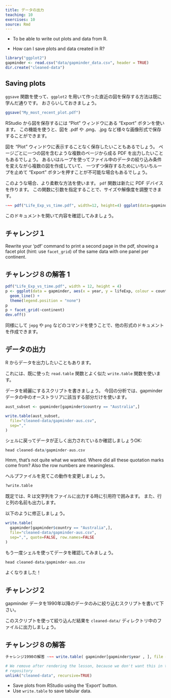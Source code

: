 ```yaml
---
title: データの出力
teaching: 10
exercises: 10
source: Rmd
---
```


::::::::::::::::::::::::::::::::::::::: objectives

- To be able to write out plots and data from R.

::::::::::::::::::::::::::::::::::::::::::::::::::

:::::::::::::::::::::::::::::::::::::::: questions

- How can I save plots and data created in R?

::::::::::::::::::::::::::::::::::::::::::::::::::

```r
library("ggplot2")
gapminder <- read.csv("data/gapminder_data.csv", header = TRUE)
dir.create("cleaned-data")
```

## Saving plots

`ggsave` 関数を使って、`ggplot2` を用いて作った直近の図を保存する方法は既に学んだ通りです。 おさらいしておきましょう。

```r
ggsave("My_most_recent_plot.pdf")
```

RStudio から図を保存するには "Plot" ウィンドウにある "Export" ボタンを使います。 この機能を使うと、図を .pdf や .png、.jpg など様々な画像形式で保存することができます。

図を "Plot" ウィンドウに表示することなく保存したいこともあるでしょう。 ページごとに一つの図を含むような複数のページから成る PDF を出力したいこともあるでしょう。 あるいはループを使ってファイル中のデータの絞り込み条件を変えながら複数の図を作成していて、 一つずつ保存するためにいちいちループを止めて "Export" ボタンを押すことが不可能な場合もあるでしょう。

このような場合、より柔軟な方法を使います。 `pdf` 関数は新たに PDF デバイスを作ります。 この関数に引数を指定することで、サイズや解像度を調整できます。

```r
~~~ pdf("Life_Exp_vs_time.pdf", width=12, height=4) ggplot(data=gapminder, aes(x=year, y=lifeExp, colour=country)) + geom_line() + theme(legend.position = "none") # PDF デバイスを確実に終了しておく必要があります！
```

このドキュメントを開いて内容を確認してみましょう。

:::::::::::::::::::::::::::::::::::::::  challenge

## チャレンジ１

Rewrite your 'pdf' command to print a second
page in the pdf, showing a facet plot (hint: use `facet_grid`)
of the same data with one panel per continent.

:::::::::::::::  solution

## チャレンジ８の解答 1

```r
pdf("Life_Exp_vs_time.pdf", width = 12, height = 4)
p <- ggplot(data = gapminder, aes(x = year, y = lifeExp, colour = country)) +
  geom_line() +
  theme(legend.position = "none")
p
p + facet_grid(~continent)
dev.off()
```

:::::::::::::::::::::::::

::::::::::::::::::::::::::::::::::::::::::::::::::

同様にして `jepg` や `png` などのコマンドを使うことで、他の形式のドキュメントを作成できます。

## データの出力

R からデータを出力したいこともあります。

これには、既に使った `read.table` 関数とよく似た `write.table` 関数を使います。

データを綺麗にするスクリプトを書きましょう。 今回の分析では、gapminder データの中のオーストラリアに該当する部分だけを使います。

```r
aust_subset <- gapminder[gapminder$country == "Australia",]

write.table(aust_subset,
  file="cleaned-data/gapminder-aus.csv",
  sep=","
)
```

シェルに戻ってデータが正しく出力されているか確認しましょうOK:

```r
head cleaned-data/gapminder-aus.csv
```

Hmm, that's not quite what we wanted. Where did all these
quotation marks come from? Also the row numbers are
meaningless.

ヘルプファイルを見てこの動作を変更しましょう。

```r
?write.table
```

既定では、R は文字列をファイルに出力する時に引用符で囲みます。 また、行と列の名前も出力します。

以下のように修正しましょう。

```r
write.table(
  gapminder[gapminder$country == "Australia",],
  file="cleaned-data/gapminder-aus.csv",
  sep=",", quote=FALSE, row.names=FALSE
)
```

もう一度シェルを使ってデータを確認してみましょう。

```r
head cleaned-data/gapminder-aus.csv
```

よくなりました！

:::::::::::::::::::::::::::::::::::::::  challenge

## チャレンジ２

gapminder データを1990年以降のデータのみに絞り込むスクリプトを書いて下さい。

このスクリプトを使って絞り込んだ結果を `cleaned-data/` ディレクトリ中のファイルに出力しましょう。

:::::::::::::::  solution

## チャレンジ８の解答

```r
チャレンジ1990の解答 ~~~ write.table( gapminder[gapminder$year , ], file = "cleaned-data/gapminder-after1990.csv", sep = ",", quote = FALSE, row.names = FALSE)
```

:::::::::::::::::::::::::

::::::::::::::::::::::::::::::::::::::::::::::::::

```r
# We remove after rendering the lesson, because we don't want this in the lesson
# repository
unlink("cleaned-data", recursive=TRUE)
```

:::::::::::::::::::::::::::::::::::::::: keypoints

- Save plots from RStudio using the 'Export' button.
- Use `write.table` to save tabular data.

::::::::::::::::::::::::::::::::::::::::::::::::::
